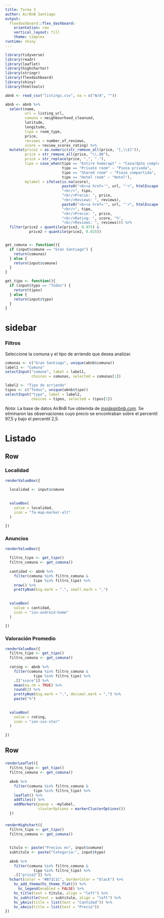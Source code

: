 ```yaml
---
title: Tarea 3
author: AirBnB Santiago
output: 
  flexdashboard::flex_dashboard:
    orientation: row
    vertical_layout: fill
    theme: simplex
runtime: shiny
---
```


```r
library(tidyverse)
library(readr)
library(leaflet)
library(highcharter)
library(stringr)
library(flexdashboard)
library(shiny)
library(htmltools)
```


```r
abnb <- read_csv("listings.csv", na = c("N/A", ""))

abnb <- abnb %>%
  select(name,
         url = listing_url,
         comuna = neighbourhood_cleansed, 
         latitude,
         longitude,
         tipo = room_type,
         price,
         reviews = number_of_reviews,
         score = review_scores_rating) %>%
  mutate(price2 = as.numeric(str_remove_all(price, "[,\\$]")),
         price = str_remove_all(price, "\\.00"),
         price = str_replace(price, ",", "."),
         tipo = case_when(tipo == "Entire home/apt" ~ "Casa/dpto completo",
                          tipo == "Private room" ~ "Pieza privada",
                          tipo == "Shared room" ~ "Pieza compartida",
                          tipo == "Hotel room" ~ "Hotel"),
         mylabel = ifelse(is.na(score), 
                          paste0("<b><a href='", url, "'>", htmlEscape(name), "</a></b>",
                          "<br/>", tipo,
                          "<br/>Precio: ", price,
                          "<br/>Reviews: ", reviews),
                          paste0("<b><a href='", url, "'>", htmlEscape(name), "</a></b>",
                          "<br/>", tipo,
                          "<br/>Precio: ", price,
                          "<br/>Rating: ", score, "%",
                          "<br/>Reviews: ", reviews))) %>%
  filter(price2 < quantile(price2, 0.975) &
           price2 > quantile(price2, 0.025))


get_comuna <- function(){
  if (input$comune == "Gran Santiago") {
    return(comunas)
  } else {
    return(input$comune)
  }
}

get_tipo <- function(){
  if (input$typo == "Todos") {
    return(tipos)
  } else {
    return(input$typo)
  }
}
```






sidebar {.sidebar}
=====================================  

### Filtros

Seleccione la comuna y el tipo de arriendo que desea analizar.
```r
comunas <- c("Gran Santiago", unique(abnb$comuna))
label1 <- "Comuna"
selectInput("comune", label = label1,
            choices = comunas, selected = comunas[1])

label2 <- "Tipo de arriendo"
tipos <- c("Todos", unique(abnb$tipo))
selectInput("typo", label = label2,
            choices = tipos, selected = tipos[1])

```
*Nota:* La base de datos AirBnB fue obtenida de *[insideairbnb.com](http://insideairbnb.com).*
Se eliminaron las observaciones cuyo precio se encontraban sobre el percentil 97,5 y bajo el percentil 2,5.


Listado
=====================================


Row 
-------------------------------------

### Localidad {data-height=175}

```r
renderValueBox({
  
  localidad <- input$comune
    
  
  valueBox(
    value = localidad,
    icon = "fa-map-marker-alt"
  )
  
})
```


### Anuncios {data-height=175}

```r
renderValueBox({
  
  filtro_tipo <- get_tipo()
  filtro_comuna <- get_comuna()
  
  cantidad <- abnb %>%
    filter(comuna %in% filtro_comuna &
             tipo %in% filtro_tipo) %>%
    nrow() %>%
    prettyNum(big.mark = ".", small.mark = ",")
    
  
  valueBox(
    value = cantidad,
    icon = "ion-android-home"
  )
  
})
```




### Valoración Promedio {.value-box}

```r
renderValueBox({
  filtro_tipo <- get_tipo()
  filtro_comuna <- get_comuna()
  
  rating <- abnb %>%
    filter(comuna %in% filtro_comuna &
             tipo %in% filtro_tipo) %>%
    .[["score"]] %>%
    mean(na.rm = TRUE) %>%
    round(2) %>%
    prettyNum(big.mark = ".", decimal.mark = ",") %>%
    paste("%")
    
  
  valueBox(
    value = rating,
    icon = "ion-ios-star"
  )
  
})
```

Row
-------------------------------------
### 
```r
renderLeaflet({
  filtro_tipo <- get_tipo()
  filtro_comuna <- get_comuna()
  
  abnb %>%
    filter(comuna %in% filtro_comuna &
             tipo %in% filtro_tipo) %>%
    leaflet() %>%
    addTiles() %>%  
    addMarkers(popup = ~mylabel,
               clusterOptions = markerClusterOptions())
  })
```


###


```r
renderHighchart({
  filtro_tipo <- get_tipo()
  filtro_comuna <- get_comuna()
  
  
  titulo <- paste("Precios en", input$comune)
  subtitulo <- paste("Categoría:", input$typo)
  
  abnb %>%
    filter(comuna %in% filtro_comuna &
             tipo %in% filtro_tipo) %>%
    .[["price2"]] %>%
  hchart(color = "#B71C1C", borderColor = "black") %>%
    hc_add_theme(hc_theme_flat()) %>%
      hc_legend(enabled = FALSE) %>%
    hc_title(text = titulo, align = "left") %>%
    hc_subtitle(text = subtitulo, align = "left") %>%
    hc_yAxis(title = list(text = "Cantidad")) %>%
    hc_xAxis(title = list(text = "Precio"))
})
```


